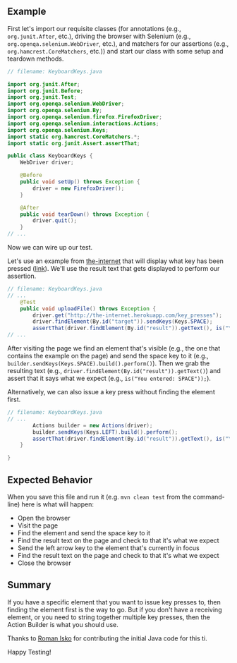 ## Example

First let's import our requisite classes (for annotations (e.g., `org.junit.After`, etc.), driving the browser with Selenium (e.g., `org.openqa.selenium.WebDriver`, etc.), and matchers for our assertions (e.g., `org.hamcrest.CoreMatchers`, etc.)) and start our class with some setup and teardown methods.

```java
// filename: KeyboardKeys.java

import org.junit.After;
import org.junit.Before;
import org.junit.Test;
import org.openqa.selenium.WebDriver;
import org.openqa.selenium.By;
import org.openqa.selenium.firefox.FirefoxDriver;
import org.openqa.selenium.interactions.Actions;
import org.openqa.selenium.Keys;
import static org.hamcrest.CoreMatchers.*;
import static org.junit.Assert.assertThat;

public class KeyboardKeys {
    WebDriver driver;

    @Before
    public void setUp() throws Exception {
        driver = new FirefoxDriver();
    }

    @After
    public void tearDown() throws Exception {
        driver.quit();
    }
// ...
```

Now we can wire up our test.

Let's use an example from [the-internet](https://github.com/saucelabs/the-internet) that will display what key has been pressed ([link](http://the-internet.herokuapp.com/key_presses)). We'll use the result text that gets displayed to perform our assertion.

```java
// filename: KeyboardKeys.java
// ...
    @Test
    public void uploadFile() throws Exception {
        driver.get("http://the-internet.herokuapp.com/key_presses");
        driver.findElement(By.id("target")).sendKeys(Keys.SPACE);
        assertThat(driver.findElement(By.id("result")).getText(), is("You entered: SPACE"));
// ...
```

After visiting the page we find an element that's visible (e.g., the one that contains the example on the page) and send the space key to it (e.g., `builder.sendKeys(Keys.SPACE).build().perform()`). Then we grab the resulting text (e.g., `driver.findElement(By.id("result")).getText()`) and assert that it says what we expect (e.g., `is("You entered: SPACE"));`).

Alternatively, we can also issue a key press without finding the element first.

```java
// filename: KeyboardKeys.java
// ...
        Actions builder = new Actions(driver);
        builder.sendKeys(Keys.LEFT).build().perform();
        assertThat(driver.findElement(By.id("result")).getText(), is("You entered: LEFT"));
    }

}
```

## Expected Behavior

When you save this file and run it (e.g. `mvn clean test` from the command-line) here is what will happen:

+ Open the browser
+ Visit the page
+ Find the element and send the space key to it
+ Find the result text on the page and check to that it's what we expect
+ Send the left arrow key to the element that's currently in focus
+ Find the result text on the page and check to that it's what we expect
+ Close the browser

## Summary

If you have a specific element that you want to issue key presses to, then finding the element first is the way to go. But if you don't have a receiving element, or you need to string together multiple key presses, then the Action Builder is what you should use.

Thanks to [Roman Isko](https://github.com/RomanIsko) for contributing the initial Java code for this ti.

Happy Testing!

